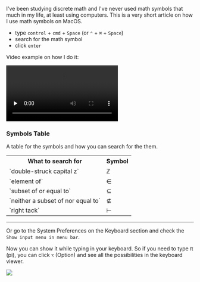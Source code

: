 <SmoothRender>

I've been studying discrete math and I've never used math symbols that much in my life, at least using computers. This is a very short article on how I use math symbols on MacOS.

- type `control` + `cmd` + `Space` (or `⌃` + `⌘` + `Space`)
- search for the math symbol
- click `enter`

Video example on how I do it:

<div style={{ margin: 'auto', textAlign: 'center' }}>
  <video
    preload="none"
    class="full-width lazy"
    controls="true"
    allowfullscreen="true"
  >
    <source src="/math-symbols-on-macos/math-symbols.mov" />
  </video>
</div>

### Symbols Table

A table for the symbols and how you can search for the them.

<table>
  <tr>
    <th>What to search for</th>
    <th>Symbol</th>
  </tr>
  <tr>
    <td>`double-struck capital z`</td>
    <td>ℤ</td>
  </tr>
  <tr>
    <td>`element of`</td>
    <td>∈</td>
  </tr>
  <tr>
    <td>`subset of or equal to`</td>
    <td>⊆</td>
  </tr>
  <tr>
    <td>`neither a subset of nor equal to`</td>
    <td>⊈</td>
  </tr>
  <tr>
    <td>`right tack`</td>
    <td>⊢</td>
  </tr>
</table>

---

Or go to the System Preferences on the Keyboard section and check the `Show input menu in menu bar`.

Now you can show it while typing in your keyboard. So if you need to type π (pi), you can click `⌥` (Option) and see all the possibilities in the keyboard viewer.

<img src="/math-symbols-on-macos/keyboard-viewer.png" loading="lazy" />

</SmoothRender>
